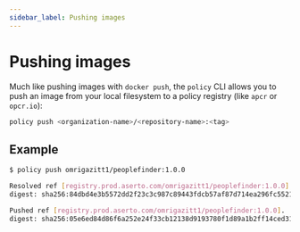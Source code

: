 ```yaml
---
sidebar_label: Pushing images
---
```


# Pushing images

Much like pushing images with `docker push`, the `policy` CLI allows you to push an image
from your local filesystem to a policy registry (like `apcr` or `opcr.io`):

```bash
policy push <organization-name>/<repository-name>:<tag>
```

## Example

```bash
$ policy push omrigazitt1/peoplefinder:1.0.0

Resolved ref [registry.prod.aserto.com/omrigazitt1/peoplefinder:1.0.0].
digest: sha256:84dbd4e3b5572dd2f23c3c987c89443fdcb57af87d714ea296fc552192fb17e9

Pushed ref [registry.prod.aserto.com/omrigazitt1/peoplefinder:1.0.0].
digest: sha256:05e6ed84d86f6a252e24f33cb12138d9193780f1d89a1b2ff14ced315fdf8481
```
